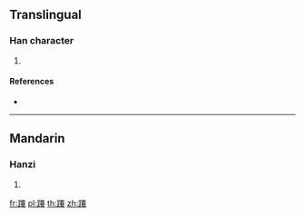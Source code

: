 {{character info/new}}
==Translingual==

===Han character===
{{Han char|rn=157|rad=足|as=11|sn=18|four=|canj=RMMWU}}

# {{defn|Han|sort=足11}}

====References====
* {{Han ref|kx=1233.220|dkj=37864|dj=1705.330|hdz=63738.050|uh=8E6E|ud=36462}}

----

==Mandarin==

===Hanzi===
{{cmn-hanzi|pin=[[fān]] ([[fan1]]), [[xiān]] ([[xian1]])|wg=fan<sup>1</sup>, hsien<sup>1</sup>}}

# {{defn|lang=cmn|sort=足11}}

[[fr:蹮]]
[[pl:蹮]]
[[th:蹮]]
[[zh:蹮]]
